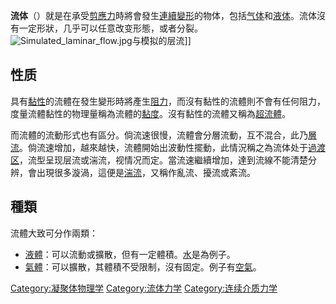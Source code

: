 {{multiple issues|
{{unreferenced|time=2014-08-04T12:41:00+00:00}}
{{Expand language|1=en|time=2020-10-01T11:17:40+00:00}}
}}
'''流体'''（{{lang-en|Fluid}}）就是在承受[[剪應力|剪應力]]時將會發生[[連續|連續]][[變形|變形]]的物体，包括[[气体|气体]]和[[液体|液体]]。流体沒有一定形狀，几乎可以任意改变形態，或者分裂。
[[File:Simulated_laminar_flow.jpg|thumb]]与模拟的层流]]

== 性质 ==
具有[[黏性|黏性]]的流體在發生變形時將產生[[阻力|阻力]]，而沒有黏性的流體則不會有任何阻力，度量流體黏性的物理量稱為流體的[[黏度|黏度]]。沒有黏性的流體又稱為[[超流體|超流體]]。

而流體的流動形式也有區分。倘流速很慢，流體會分層流動，互不混合，此乃[[層流|層流]]。倘流速增加，越來越快，流體開始出波動性擺動，此情況稱之為流体处于[[過渡区|過渡区]]，流型呈现层流或湍流，视情况而定。當流速繼續增加，達到流線不能清楚分辨，會出現很多漩渦，這便是[[湍流|湍流]]，又稱作亂流、擾流或紊流。

== 種類 ==
流體大致可分作兩類：
* [[液體|液體]]：可以流動或擴散，但有一定體積。[[水|水]]是為例子。
* [[氣體|氣體]]：可以擴散，其體積不受限制，沒有固定。例子有[[空氣|空氣]]。
{{连续介质力学}}
{{Authority control}}
{{DEFAULTSORT:L}}
[[Category:凝聚体物理学|Category:凝聚体物理学]]
[[Category:流体力学|Category:流体力学]]
[[Category:连续介质力学|Category:连续介质力学]]